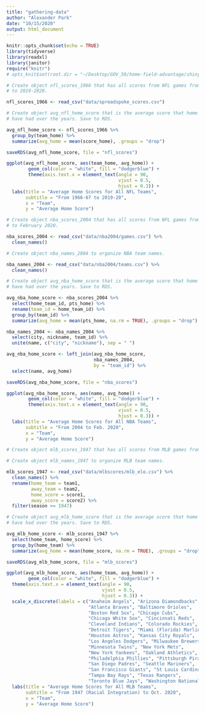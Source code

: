 ```yaml
---
title: "gathering-data"
author: "Alexander Park"
date: "10/15/2020"
output: html_document
---
```


```r
knitr::opts_chunk$set(echo = TRUE)
library(tidyverse)
library(readxl)
library(janitor)
require("knitr")
# opts_knit$set(root.dir = "~/Desktop/GOV_50/home-field-advantage/shiny-app")
```

```r

# Create object nfl_scores_1966 that has all scores from NFL games from 1966-67
# to 2019-2020.

nfl_scores_1966 <- read_csv("data/spreadspoke_scores.csv")

# Create object avg_nfl_home_score that is the average score that home teams
# have had over the years. Save to RDS.

avg_nfl_home_score <- nfl_scores_1966 %>%
  group_by(team_home) %>%
  summarize(avg_home = mean(score_home), .groups = "drop")

saveRDS(avg_nfl_home_score, file = "nfl_scores")

ggplot(avg_nfl_home_score, aes(team_home, avg_home)) + 
        geom_col(color = "white", fill = "dodgerblue") +
        theme(axis.text.x = element_text(angle = 90, 
                                         vjust = 0.5, 
                                         hjust = 0.3)) +
  labs(title = "Average Home Scores for All NFL Teams",
       subtitle = "From 1966-67 to 2019-20",
       x = "Team",
       y = "Average Home Score")

```

```r
# Create object nba_scores_2004 that has all scores from NFL games from 2004
# to February 2020.

nba_scores_2004 <- read_csv("data/nba2004/games.csv") %>%
  clean_names()

# Create object nba_names_2004 to organize NBA team names.

nba_names_2004 <- read_csv("data/nba2004/teams.csv") %>%
  clean_names()

# Create object avg_nba_home_score that is the average score that home teams
# have had over the years. Save to RDS.

avg_nba_home_score <- nba_scores_2004 %>%
  select(home_team_id, pts_home) %>%
  rename(team_id = home_team_id) %>%
  group_by(team_id) %>%
  summarize(avg_home = mean(pts_home, na.rm = TRUE), .groups = "drop")

nba_names_2004 <- nba_names_2004 %>%
  select(city, nickname, team_id) %>%
  unite(name, c("city", "nickname"), sep = " ")

avg_nba_home_score <- left_join(avg_nba_home_score, 
                                nba_names_2004, 
                                by = "team_id") %>%
  select(name, avg_home)

saveRDS(avg_nba_home_score, file = "nba_scores")

ggplot(avg_nba_home_score, aes(name, avg_home)) + 
        geom_col(color = "white", fill = "dodgerblue") +
        theme(axis.text.x = element_text(angle = 90, 
                                         vjust = 0.5, 
                                         hjust = 0.3)) +
  labs(title = "Average Home Scores for All NBA Teams",
       subtitle = "From 2004 to Feb. 2020",
       x = "Team",
       y = "Average Home Score")
```

```r

# Create object mlb_scores_1947 that has all scores from MLB games from 1947 (when the MLB became racially integrated) to October 2019.

# Create object mlb_names_1947 to organize MLB team names.

mlb_scores_1947 <- read_csv("data/mlbscores/mlb_elo.csv") %>%
  clean_names() %>%
  rename(home_team = team1,
         away_team = team2,
         home_score = score1,
         away_score = score2) %>%
  filter(season >= 1947)

# Create object avg_mlb_home_score that is the average score that home teams
# have had over the years. Save to RDS.

avg_mlb_home_score <- mlb_scores_1947 %>%
  select(home_team, home_score) %>%
  group_by(home_team) %>%
  summarize(avg_home = mean(home_score, na.rm = TRUE), .groups = "drop")

saveRDS(avg_mlb_home_score, file = "mlb_scores")

ggplot(avg_mlb_home_score, aes(home_team, avg_home)) +
        geom_col(color = "white", fill = "dodgerblue") + 
  theme(axis.text.x = element_text(angle = 90, 
                                   vjust = 0.5,
                                   hjust = 0.3)) +
  scale_x_discrete(labels = c("Anaheim Angels", "Arizona Diamondbacks", 
                              "Atlanta Braves", "Baltimore Orioles",
                              "Boston Red Sox", "Chicago Cubs",
                              "Chicago White Sox", "Cincinnati Reds",
                              "Cleveland Indians", "Colorado Rockies",
                              "Detroit Tigers", "Miami (Florida) Marlins",
                              "Houston Astros", "Kansas City Royals",
                              "Los Angeles Dodgers", "Milwaukee Brewers",
                              "Minnesota Twins", "New York Mets",
                              "New York Yankees", "Oakland Athletics",
                              "Philadelphia Phillies", "Pittsburgh Pirates",
                              "San Diego Padres", "Seattle Mariners",
                              "San Francisco Giants", "St Louis Cardinals",
                              "Tampa Bay Rays", "Texas Rangers",
                              "Toronto Blue Jays", "Washington Nationals")) +
  labs(title = "Average Home Scores for All MLB Teams",
       subtitle = "From 1947 (Racial Integration) to Oct. 2020",
       x = "Team",
       y = "Average Home Score")

```


